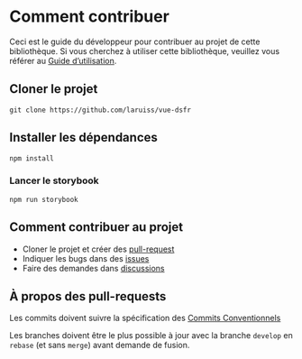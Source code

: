 
<Meta title="Docs/Guide du développeur" />

# Comment contribuer

Ceci est le guide du développeur pour contribuer au projet de cette bibliothèque.
Si vous cherchez à utiliser cette bibliothèque, veuillez vous référer au
[Guide d’utilisation](?path=/story/docs-guide-d-utilisation--page).


## Cloner le projet

```shell
git clone https://github.com/laruiss/vue-dsfr
```

## Installer les dépendances

```
npm install
```

### Lancer le storybook

```
npm run storybook
```

## Comment contribuer au projet

- Cloner le projet et créer des [pull-request](https://docs.github.com/en/github/collaborating-with-pull-requests/proposing-changes-to-your-work-with-pull-requests/about-pull-requests)
- Indiquer les bugs dans des [issues](https://github.com/laruiss/vue-dsfr/issues)
- Faire des demandes dans [discussions](https://github.com/laruiss/vue-dsfr/discussions)

## À propos des pull-requests

Les commits doivent suivre la spécification des [Commits Conventionnels](https://www.conventionalcommits.org/fr/v1.0.0/)

Les branches doivent être le plus possible à jour avec la branche `develop` en `rebase` (et sans `merge`) avant demande de fusion.
